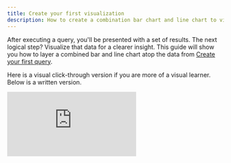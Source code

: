 ```yaml
---
title: Create your first visualization
description: How to create a combination bar chart and line chart to visualize the monthly $ gas spent for your wallet 
---
```


After executing a query, you'll be presented with a set of results. The next logical step? Visualize that data for a clearer insight. This guide will show you how to layer a combined bar and line chart atop the data from [Create your first query](./create-your-first-visualization.md).

Here is a visual click-through version if you are more of a visual learner. Below is a written version. 

<div
  style={{
    position: "relative",
    paddingBottom: "calc(55.052083333333336% + 41px)",
    height: 0
  }}
>
  <iframe
    src="https://demo.arcade.software/w7bs2kM4P4Kg42PONF84?embed"
    frameBorder={0}
    loading="lazy"
    webkitallowfullscreen=""
    mozallowfullscreen=""
    allowFullScreen=""
    style={{
      position: "absolute",
      top: 0,
      left: 0,
      width: "100%",
      height: "100%",
      colorScheme: "light"
    }}
  />
</div>

1. **Begin Visualization**: Click on "New Visualization" and select your desired chart type. For this tutorial, initiate with a bar chart and click "Add Visualization."

2. **Display Data**: By default, the chart will showcase `monthly_gas_spent`. To augment the depth of insights, include the `cumulative_gas_spent` column.

3. **Adjust Chart Type**: Transition the representation of `cumulative_gas_spent` from a bar to a line chart, offering a more nuanced view.

4. **Fine-tune Your Chart**: Customize the display values for a polished look. For detailed formatting guidance, [refer to this resource](../../app/visualizations/charts-graphs.md#visualization-configuration-options).

!!! note
    🌟 Voilà! You've crafted a dazzling chart depicting your wallet's monthly gas expenditure. What's next on the agenda? How about spreading the magic? 🎉 [Share your insights](./share-your-query.md) with a colleague or take the digital stage and showcase it on social media! 🚀